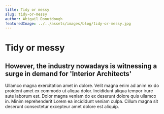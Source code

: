 ```yaml
---
title: Tidy or messy
slug: tidy-or-messy
author: Abigail Donutdough
featuredImage: ../../assets/images/blog/tidy-or-messy.jpg
---
```


# Tidy or messy

## However, the industry nowadays is witnessing a surge in demand for 'Interior Architects'

Ullamco magna exercitation amet in dolore. Velit magna enim ad anim ex do proident amet ex commodo ut aliqua dolor.
Incididunt aliqua tempor irure aute laborum est. Dolor magna veniam do ex deserunt dolore quis ullamco in. Minim reprehenderit Lorem ea incididunt veniam culpa.
Cillum magna sit deserunt consectetur excepteur amet dolore est aliquip.
